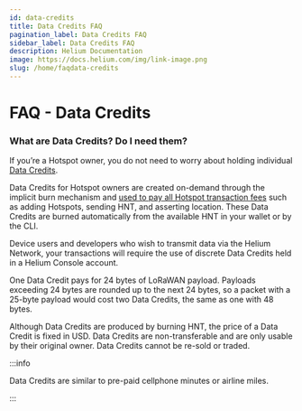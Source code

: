 ```yaml
---
id: data-credits
title: Data Credits FAQ
pagination_label: Data Credits FAQ
sidebar_label: Data Credits FAQ
description: Helium Documentation
image: https://docs.helium.com/img/link-image.png
slug: /home/faqdata-credits
---
```



# FAQ - Data Credits

<LegacyContentBanner />

### What are Data Credits? Do I need them?

If you’re a Hotspot owner, you do not need to worry about holding individual
[Data Credits](/tokens/hnt-token#data-credits-and-burn-and-mint-economics).

Data Credits for Hotspot owners are created on-demand through the implicit burn mechanism and
[used to pay all Hotspot transaction fees](/iot/transaction-fees/#transaction-fees) such as adding
Hotspots, sending HNT, and asserting location. These Data Credits are burned automatically from the
available HNT in your wallet or by the CLI.

Device users and developers who wish to transmit data via the Helium Network, your transactions will
require the use of discrete Data Credits held in a Helium Console account.

One Data Credit pays for 24 bytes of LoRaWAN payload. Payloads exceeding 24 bytes are rounded up to
the next 24 bytes, so a packet with a 25-byte payload would cost two Data Credits, the same as one
with 48 bytes.

Although Data Credits are produced by burning HNT, the price of a Data Credit is fixed in USD. Data
Credits are non-transferable and are only usable by their original owner. Data Credits cannot be
re-sold or traded.

:::info

Data Credits are similar to pre-paid cellphone minutes or airline miles.

:::
